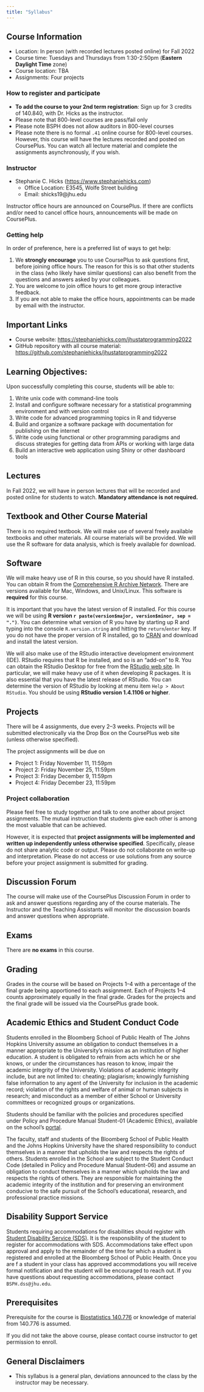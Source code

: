 ```yaml
---
title: "Syllabus"
---
```


## Course Information

-   Location: In person (with recorded lectures posted online) for Fall 2022
-   Course time: Tuesdays and Thursdays from 1:30-2:50pm (**Eastern Daylight Time** zone)
-   Course location: TBA
-   Assignments: Four projects

### How to register and participate

- **To add the course to your 2nd term registration**: Sign up for 3 credits of 140.840, with Dr. Hicks as the instructor. 
- Please note that 800-level courses are pass/fail only
- Please note BSPH does not allow auditors in 800-level courses
- Please note there is no formal `.41` online course for 800-level courses. However, this course will have the lectures recorded and posted on CoursePlus. You can watch all lecture material and complete the assignments asynchronously, if you wish. 

### Instructor

-   Stephanie C. Hicks (<https://www.stephaniehicks.com>)
    -   Office Location: E3545, Wolfe Street building
    -   Email: shicks19\@jhu.edu

Instructor office hours are announced on CoursePlus. If there are conflicts and/or need to cancel office hours, announcements will be made on CoursePlus.

### Getting help

In order of preference, here is a preferred list of ways to get help:

1.  We **strongly encourage** you to use CoursePlus to ask questions first, before joining office hours. The reason for this is so that other students in the class (who likely have similar questions) can also benefit from the questions and answers asked by your colleagues.
2.  You are welcome to join office hours to get more group interactive feedback.
3.  If you are not able to make the office hours, appointments can be made by email with the instructor.

## Important Links

-   Course website: <https://stephaniehicks.com/jhustatprogramming2022>
-   GitHub repository with all course material: <https://github.com/stephaniehicks/jhustatprogramming2022>

## Learning Objectives:

Upon successfully completing this course, students will be able to:

1.  Write unix code with command-line tools
2.  Install and configure software necessary for a statistical programming environment and with version control
3.  Write code for advanced programming topics in R and tidyverse
4.  Build and organize a software package with documentation for publishing on the internet
5.  Write code using functional or other programming paradigms and discuss strategies for getting data from APIs or working with large data
6.  Build an interactive web application using Shiny or other dashboard tools

## Lectures

In Fall 2022, we will have in person lectures that will be recorded and posted online for students to watch. **Mandatory attendance is not required.**

## Textbook and Other Course Material

There is no required textbook. We will make use of several freely available textbooks and other materials. All course materials will be provided. We will use the R software for data analysis, which is freely available for download.

## Software

We will make heavy use of R in this course, so you should have R installed. You can obtain R from the [Comprehensive R Archive Network](https://cran.r-project.org). There are versions available for Mac, Windows, and Unix/Linux. This software is **required** for this course.

It is important that you have the latest version of R installed. For this course we will be using **R version `r paste(version$major, version$minor, sep = ".")`**. You can determine what version of R you have by starting up R and typing into the console `R.version.string` and hitting the `return`/`enter` key. If you do not have the proper version of R installed, go to [CRAN](https://cran.r-project.org) and download and install the latest version.

We will also make use of the RStudio interactive development environment (IDE). RStudio requires that R be installed, and so is an "add-on" to R. You can obtain the RStudio Desktop for free from the [RStudio web site](https://www.rstudio.com/). In particular, we will make heavy use of it when developing R packages. It is also essential that you have the latest release of RStudio. You can determine the version of RStudio by looking at menu item `Help > About RStudio`. You should be using **RStudio version 1.4.1106 or higher**.

## Projects

There will be 4 assignments, due every 2--3 weeks. Projects will be submitted electronically via the Drop Box on the CoursePlus web site (unless otherwise specified).

The project assignments will be due on

-   Project 1: Friday November 11, 11:59pm
-   Project 2: Friday November 25, 11:59pm
-   Project 3: Friday December 9, 11:59pm
-   Project 4: Friday December 23, 11:59pm

### Project collaboration

Please feel free to study together and talk to one another about project assignments. The mutual instruction that students give each other is among the most valuable that can be achieved.

However, it is expected that **project assignments will be implemented and written up independently unless otherwise specified**. Specifically, please do not share analytic code or output. Please do not collaborate on write-up and interpretation. Please do not access or use solutions from any source before your project assignment is submitted for grading.

## Discussion Forum

The course will make use of the CoursePlus Discussion Forum in order to ask and answer questions regarding any of the course materials. The Instructor and the Teaching Assistants will monitor the discussion boards and answer questions when appropriate.

## Exams

There are **no exams** in this course.

## Grading

Grades in the course will be based on Projects 1--4 with a percentage of the final grade being apportioned to each assignment. Each of Projects 1--4 counts approximately equally in the final grade. Grades for the projects and the final grade will be issued via the CoursePlus grade book.

## Academic Ethics and Student Conduct Code

Students enrolled in the Bloomberg School of Public Health of The Johns Hopkins University assume an obligation to conduct themselves in a manner appropriate to the University's mission as an institution of higher education. A student is obligated to refrain from acts which he or she knows, or under the circumstances has reason to know, impair the academic integrity of the University. Violations of academic integrity include, but are not limited to: cheating; plagiarism; knowingly furnishing false information to any agent of the University for inclusion in the academic record; violation of the rights and welfare of animal or human subjects in research; and misconduct as a member of either School or University committees or recognized groups or organizations.

Students should be familiar with the policies and procedures specified under Policy and Procedure Manual Student-01 (Academic Ethics), available on the school's [portal](http://my.jhsph.edu).

The faculty, staff and students of the Bloomberg School of Public Health and the Johns Hopkins University have the shared responsibility to conduct themselves in a manner that upholds the law and respects the rights of others. Students enrolled in the School are subject to the Student Conduct Code (detailed in Policy and Procedure Manual Student-06) and assume an obligation to conduct themselves in a manner which upholds the law and respects the rights of others. They are responsible for maintaining the academic integrity of the institution and for preserving an environment conducive to the safe pursuit of the School's educational, research, and professional practice missions.

## Disability Support Service

Students requiring accommodations for disabilities should register with [Student Disability Service (SDS)](https://publichealth.jhu.edu/about/inclusion-diversity-anti-racism-and-equity-idare/student-disability-services). It is the responsibility of the student to register for accommodations with SDS.  Accommodations take effect upon approval and apply to the remainder of the time for which a student is registered and enrolled at the Bloomberg School of Public Health.
Once you are f a student in your class has approved accommodations you will receive formal notification and the student will be encouraged to reach out. If you have questions about requesting accommodations, please contact `BSPH.dss@jhu.edu`.



## Prerequisites

Prerequisite for the course is [Biostatistics 140.776](https://www.jhsph.edu/courses/list/?keyword=140.776) or knowledge of material from 140.776 is assumed. 

If you did not take the above course, please contact course instructor to get permission to enroll.

## General Disclaimers

-   This syllabus is a general plan, deviations announced to the class by the instructor may be necessary.
